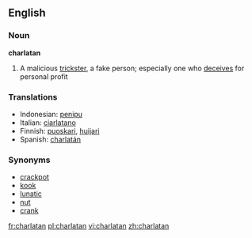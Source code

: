 ==English==

===Noun===
'''charlatan'''

# A malicious [[trickster]], a fake person; especially one who [[deceives]] for personal profit


===Translations===
{{top}}
*Indonesian: [[tipu|penipu]]
*Italian: [[ciarlatano]] {{m}}
*Finnish: [[puoskari]], [[huijari]]
*Spanish: [[charlatán]] {{m}}
{{mid}}

{{bottom}}

===Synonyms===
*[[crackpot]]
*[[kook]]
*[[lunatic]]
*[[nut]]
*[[crank]]

[[fr:charlatan]]
[[pl:charlatan]]
[[vi:charlatan]]
[[zh:charlatan]]